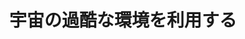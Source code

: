 ﻿---
title: "宇宙の過酷な環境を利用する"
category: "環境社会"
vol: "87"
interviewee: "秋田 大輔"
url: ""
tags: []
pdf: "87-1-akita.pdf"
facephoto: ""
career: ""
preface: "地球を離れると、 そこには一見過酷な環境が広がっているように見える。秋田ではそのような宇宙の多様な環境を利用し、航空宇宙工学を用いて宇宙の謎を解明するための従来とは異なる探査システムを開発すべく研究を重ねている。 ここでは先生の研究を大まかに金星や火星などの空気のある世界と宇宙空間の空気のない世界の二つに分けて紹介していく。"
---
